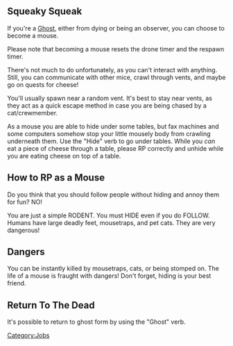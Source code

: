 {{JobPageHeader
|headerbgcolor = #444444
|headerfontcolor = white
|stafftype = CRITTER
|imagebgcolor = #808080
|img_generic = MiceBrown.png
|img = 
|jobtitle = Mice
|access = Nothing
|difficulty = None
|superior = None
|duties = Eat cheese, wander around, get killed by cats.
|guides = No external guides.}}

== Squeaky Squeak ==
If you're a [[Ghost]], either from dying or being an observer, you can choose to become a mouse.

Please note that becoming a mouse resets the drone timer and the respawn timer.

There's not much to do unfortunately, as you can't interact with anything. Still, you can communicate with other mice, crawl through vents, and maybe go on quests for cheese!

You'll usually spawn near a random vent. It's best to stay near vents, as they act as a quick escape method in case you are being chased by a cat/crewmember.

As a mouse you are able to hide under some tables, but fax machines and some computers somehow stop your little mousely body from crawling underneath them.  Use the "Hide" verb to go under tables. While you ''can'' eat a piece of cheese through a table, please RP correctly and unhide while you are eating cheese on top of a table.

== How to RP as a Mouse ==

Do you think that you should follow people without hiding and annoy them for fun? NO! 

You are just a simple RODENT. You must HIDE even if you do FOLLOW. Humans have large deadly feet, mousetraps, and pet cats. They are very dangerous!

== Dangers ==
You can be instantly killed by mousetraps, cats, or being stomped on. The life of a mouse is fraught with dangers! Don't forget, hiding is your best friend.

== Return To The Dead ==
It's possible to return to ghost form by using the "Ghost" verb.


{{Jobs}}
[[Category:Jobs]]